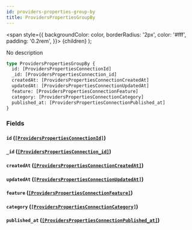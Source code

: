 ```yaml
---
id: providers-properties-group-by
title: ProvidersPropertiesGroupBy
---
```


<span
style={{
      backgroundColor: color,
      borderRadius: '2px',
      color: '#fff',
      padding: '0.2rem',
    }}>
{children}
</span>
);

No description

```graphql
type ProvidersPropertiesGroupBy {
  id: [ProvidersPropertiesConnectionId]
  _id: [ProvidersPropertiesConnection_id]
  createdAt: [ProvidersPropertiesConnectionCreatedAt]
  updatedAt: [ProvidersPropertiesConnectionUpdatedAt]
  feature: [ProvidersPropertiesConnectionFeature]
  category: [ProvidersPropertiesConnectionCategory]
  published_at: [ProvidersPropertiesConnectionPublished_at]
}
```

### Fields

#### `id` ([`[ProvidersPropertiesConnectionId]`](/v1/objects/providers-properties-connection-id))

#### `_id` ([`[ProvidersPropertiesConnection_id]`](/v1/objects/providers-properties-connection-id))

#### `createdAt` ([`[ProvidersPropertiesConnectionCreatedAt]`](/v1/objects/providers-properties-connection-created-at))

#### `updatedAt` ([`[ProvidersPropertiesConnectionUpdatedAt]`](/v1/objects/providers-properties-connection-updated-at))

#### `feature` ([`[ProvidersPropertiesConnectionFeature]`](/v1/objects/providers-properties-connection-feature))

#### `category` ([`[ProvidersPropertiesConnectionCategory]`](/v1/objects/providers-properties-connection-category))

#### `published_at` ([`[ProvidersPropertiesConnectionPublished_at]`](/v1/objects/providers-properties-connection-published-at))
